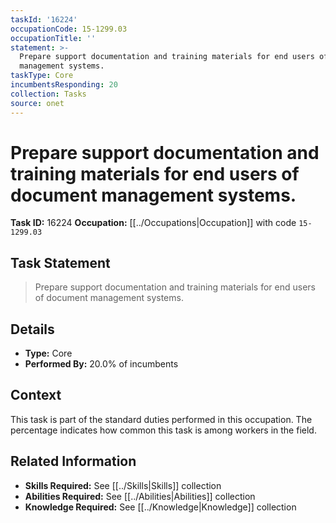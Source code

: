 ```yaml
---
taskId: '16224'
occupationCode: 15-1299.03
occupationTitle: ''
statement: >-
  Prepare support documentation and training materials for end users of document
  management systems.
taskType: Core
incumbentsResponding: 20
collection: Tasks
source: onet
---
```

# Prepare support documentation and training materials for end users of document management systems.

**Task ID:** 16224
**Occupation:** [[../Occupations|Occupation]] with code `15-1299.03`

## Task Statement

> Prepare support documentation and training materials for end users of document management systems.

## Details

- **Type:** Core
- **Performed By:** 20.0% of incumbents

## Context

This task is part of the standard duties performed in this occupation. The percentage indicates how common this task is among workers in the field.

## Related Information

- **Skills Required:** See [[../Skills|Skills]] collection
- **Abilities Required:** See [[../Abilities|Abilities]] collection
- **Knowledge Required:** See [[../Knowledge|Knowledge]] collection
